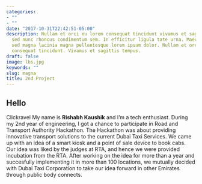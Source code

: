 ```yaml
---
categories:
- ""
- ""
date: "2017-10-31T22:42:51-05:00"
description: Nullam et orci eu lorem consequat tincidunt vivamus et sagittis magna
  sed nunc rhoncus condimentum sem. In efficitur ligula tate urna. Maecenas massa
  sed magna lacinia magna pellentesque lorem ipsum dolor. Nullam et orci eu lorem
  consequat tincidunt. Vivamus et sagittis tempus.
draft: false
image: lbs.jpg
keywords: ""
slug: magna
title: 2nd Project
---   
```


## Hello 
Clickravel 
My name is **Rishabh Kaushik** and I’m a tech enthusiast. During my 2nd year of engineering, I got a chance to participate in Road and Transport Authority Hackathon. The Hackathon was about providing innovative transport solutions to the current Dubai Taxi Services. 
We came up with an idea of a smart kiosk and a point of sale device to book cabs. Our idea was liked by the judges at RTA, and hence we were provided incubation from the RTA. After working on the idea for more than a year and succesfully implementing it in more than 100 locations, we mutually decided with Dubai Taxi Corporation to take our idea forward in other Emirates through public body connects.   